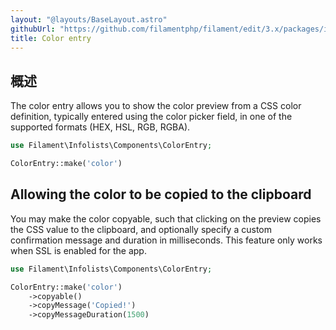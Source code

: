 ```yaml
---
layout: "@layouts/BaseLayout.astro"
githubUrl: "https://github.com/filamentphp/filament/edit/3.x/packages/infolists/docs/03-entries/05-color.md"
title: Color entry
---
```


## 概述

The color entry allows you to show the color preview from a CSS color definition, typically entered using the color picker field, in one of the supported formats (HEX, HSL, RGB, RGBA).

```php
use Filament\Infolists\Components\ColorEntry;

ColorEntry::make('color')
```

<AutoScreenshot name="infolists/entries/color/simple" alt="Color entry" version="3.x" />

## Allowing the color to be copied to the clipboard

You may make the color copyable, such that clicking on the preview copies the CSS value to the clipboard, and optionally specify a custom confirmation message and duration in milliseconds. This feature only works when SSL is enabled for the app.

```php
use Filament\Infolists\Components\ColorEntry;

ColorEntry::make('color')
    ->copyable()
    ->copyMessage('Copied!')
    ->copyMessageDuration(1500)
```

<AutoScreenshot name="infolists/entries/color/copyable" alt="Color entry with a button to copy it" version="3.x" />
